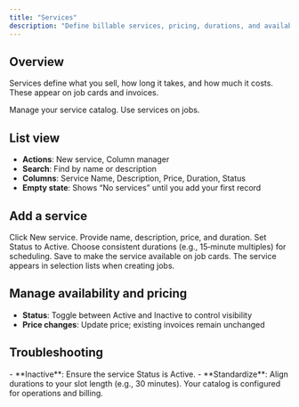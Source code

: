```yaml
---
title: "Services"
description: "Define billable services, pricing, durations, and availability."
---
```


## Overview

Services define what you sell, how long it takes, and how much it costs. These appear on job cards and invoices.

<CardGroup cols={2}>
<Card title="Open Services" icon="list-bullet" href="https://gellerwash.test/app/services">
Manage your service catalog.
</Card>

<Card title="Create job cards" icon="clipboard" href="https://gellerwash.test/app/job-cards">
Use services on jobs.
</Card>
</CardGroup>

## List view

- **Actions**: New service, Column manager
- **Search**: Find by name or description
- **Columns**: Service Name, Description, Price, Duration, Status
- **Empty state**: Shows “No services” until you add your first record

## Add a service

<Steps>
<Step title="Start a new service">
Click New service.
</Step>

<Step title="Enter details">
Provide name, description, price, and duration. Set Status to Active.

<Tip>
Choose consistent durations (e.g., 15‑minute multiples) for scheduling.
</Tip>
</Step>

<Step title="Save">
Save to make the service available on job cards.

<Check>
The service appears in selection lists when creating jobs.
</Check>
</Step>
</Steps>

## Manage availability and pricing

- **Status**: Toggle between Active and Inactive to control visibility
- **Price changes**: Update price; existing invoices remain unchanged

## Troubleshooting

<AccordionGroup>
<Accordion title="Service not visible on job cards">
- **Inactive**: Ensure the service Status is Active.
</Accordion>

<Accordion title="Duration does not fit scheduling">
- **Standardize**: Align durations to your slot length (e.g., 30 minutes).
</Accordion>
</AccordionGroup>

<Check>
Your catalog is configured for operations and billing.
</Check>


